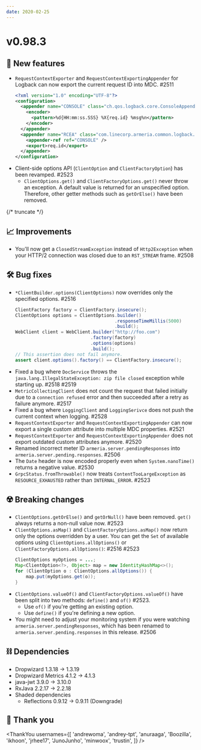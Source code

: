 ```yaml
---
date: 2020-02-25
---
```


# v0.98.3

## 🌟 New features

- `RequestContextExporter` and `RequestContextExportingAppender` for Logback can now export the current request ID into MDC. #2511
  ```xml
  <?xml version="1.0" encoding="UTF-8"?>
  <configuration>
    <appender name="CONSOLE" class="ch.qos.logback.core.ConsoleAppender">
      <encoder>
        <pattern>%d{HH:mm:ss.SSS} %X{req.id} %msg%n</pattern>
      </encoder>
    </appender>
    <appender name="RCEA" class="com.linecorp.armeria.common.logback.RequestContextExportingAppender">
      <appender-ref ref="CONSOLE" />
      <export>req.id</export>
    </appender>
  </configuration>
  ```
- Client-side options API (`ClientOption` and `ClientFactoryOption`) has been revamped. #2523
  - `ClientOptions.get()` and `ClientFactoryOptions.get()` never throw an exception. A default value is returned for an unspecified option. Therefore, other getter methods such as `getOrElse()` have been removed.

{/* truncate */}

## 📈 Improvements

- You'll now get a `ClosedStreamException` instead of `Http2Exception` when your HTTP/2 connection was closed due to an `RST_STREAM` frame. #2508

## 🛠️ Bug fixes

- `*ClientBuilder.options(ClientOptions)` now overrides only the specified options. #2516
  ```java
  ClientFactory factory = ClientFactory.insecure();
  ClientOptions options = ClientOptions.builder()
                                       .responseTimeMillis(5000)
                                       .build();
  WebClient client = WebClient.builder("http://foo.com")
                              .factory(factory)
                              .options(options)
                              .build();
  // This assertion does not fail anymore.
  assert client.options().factory() == ClientFactory.insecure();
  ```
- Fixed a bug where `DocService` throws the `java.lang.IllegalStateException: zip file closed` exception while starting up. #2518 #2519
- `MetricCollectingClient` does not count the request that failed initially due to a `connection refused` error and then succeeded after a retry as failure anymore. #2517
- Fixed a bug where `LoggingClient` and `LoggingSerivce` does not push the current context when logging. #2528
- `RequestContextExporter` and `RequestContextExportingAppender` can now export a single custom attribute into multiple MDC properties. #2521
- `RequestContextExporter` and `RequestContextExportingAppender` does not export outdated custom attributes anymore. #2520
- Renamed incorrect meter ID `armeria.server.pendingResponses` into `armeria.server.pending.responses`. #2506
- The `Date` header is now encoded properly even when `System.nanoTime()` returns a negative value. #2530
- `GrpcStatus.fromThrowable()` now treats `ContentTooLargeException` as `RESOURCE_EXHAUSTED` rather than `INTERNAL_ERROR`. #2523

## ☢️ Breaking changes

- `ClientOptions.getOrElse()` and `getOrNull()` have been removed. `get()` always returns a non-null value now. #2523
- `ClientOptions.asMap()` and `ClientFactoryOptions.asMap()` now return only the options overridden by a user. You can get the `Set` of available options using `ClientOptions.allOptions()` or `ClientFactoryOptions.allOptions()`: #2516 #2523
  ```java
  ClientOptions myOptions = ...;
  Map<ClientOption<?>, Object> map = new IdentityHashMap<>();
  for (ClientOption o : ClientOptions.allOptions()) {
      map.put(myOptions.get(o));
  }
  ```
- `ClientOptions.valueOf()` and `ClientFactoryOptions.valueOf()` have been split into two methods: `define()` and `of()` #2523.
  - Use `of()` if you're getting an existing option.
  - Use `define()` if you're defining a new option.
- You might need to adjust your monitoring system if you were watching `armeria.server.pendingResponses`, which has been renamed to `armeria.server.pending.responses` in this release. #2506

## ⛓ Dependencies

- Dropwizard 1.3.18 → 1.3.19
- Dropwizard Metrics 4.1.2 → 4.1.3
- java-jwt 3.9.0 → 3.10.0
- RxJava 2.2.17 → 2.2.18
- Shaded dependencies
  - Reflections 0.9.12 → 0.9.11 (Downgrade)

## 🙇 Thank you

<ThankYou
  usernames={[
    'andrewoma',
    'andrey-tpt',
    'anuraaga',
    'Boozilla',
    'ikhoon',
    'jrhee17',
    'JunoJunho',
    'minwoox',
    'trustin',
  ]}
/>
